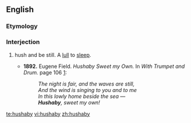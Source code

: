==English==

===Etymology===
{{blend|hush|lullaby}}

===Interjection===
{{en-interj}}

# {{archaic}} hush and be still. A [[lull]] to [[sleep]].
#* '''1892.''' Eugene Field. ''Hushaby Sweet my Own.'' In ''With Trumpet and Drum.'' page 106 [http://books.google.com/books?id=FNQMAAAAYAAJ&pg=PA106&dq=hushaby&ei=W3AuR-2nAoKotgPstI28CQ]:
#*: ''The night is fair, and the waves are still, ''
#*: ''And the wind is singing to you and to me''
#*: ''In this lowly home beside the sea —''
#*: '''''Hushaby''', sweet my own!''

[[te:hushaby]]
[[vi:hushaby]]
[[zh:hushaby]]